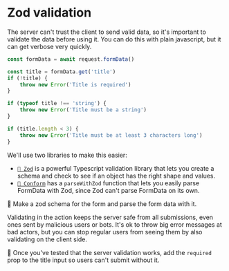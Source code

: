 # Zod validation

The server can't trust the client to send valid data, so it's important to validate the data before using it. You can do this with plain javascript, but it can get verbose very quickly.

```ts
const formData = await request.formData()

const title = formData.get('title')
if (!title) {
	throw new Error('Title is required')
}

if (typeof title !== 'string') {
	throw new Error('Title must be a string')
}

if (title.length < 3) {
	throw new Error('Title must be at least 3 characters long')
}
```

We'll use two libraries to make this easier:

- [`📜 Zod`](<https://zod.dev/?id=basic-usage#:~:text=const%20User%20%3D%20z.object(%7B%0A%20%20username%3A%20z.string()%2C%0A%7D)%3B>) is a powerful Typescript validation library that lets you create a schema and check to see if an object has the right shape and values.
- [`📜 Conform`](https://conform.guide/api/zod/parseWithZod) has a `parseWithZod` function that lets you easily parse FormData with Zod, since Zod can't parse FormData on its own.

🐨 Make a zod schema for the form and parse the form data with it.

Validating in the action keeps the server safe from all submissions, even ones sent by malicious users or bots. It's ok to throw big error messages at bad actors, but you can stop regular users from seeing them by also validating on the client side.

🐨 Once you've tested that the server validation works, add the `required` prop to the title input so users can't submit without it.
